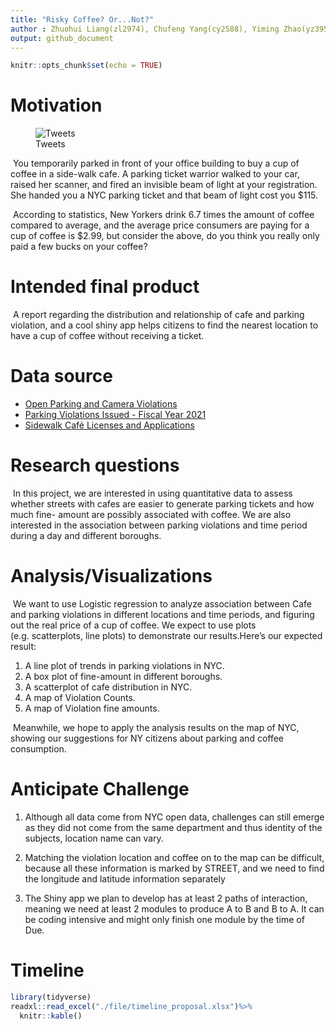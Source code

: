 ```yaml
---
title: "Risky Coffee? Or...Not?"
author : Zhuohui Liang(zl2974), Chufeng Yang(cy2588), Yiming Zhao(yz3955), Yu Liu(yl4604)
output: github_document
---
```


```r
knitr::opts_chunk$set(echo = TRUE)
```


# Motivation

![Tweets](./file/tweets.png)

\ You temporarily parked in front of your office building to buy a cup of coffee in a side-walk cafe. A parking ticket warrior walked to your car, raised her scanner, and fired an invisible beam of light at your registration. She handed you a NYC parking ticket and that beam of light cost you $115.

\ According to statistics, New Yorkers drink 6.7 times the amount of coffee compared to average, and the average price consumers are paying for a cup of coffee is $2.99, but consider the above, do you think you really only paid a few bucks on your coffee? 

# Intended final product

\ A report regarding the distribution and relationship of cafe and parking violation, and a cool shiny app helps citizens to find the nearest location to have a cup of coffee without receiving a ticket.

# Data source

- [Open Parking and Camera Violations](https://data.cityofnewyork.us/City-Government/Open-Parking-and-Camera-Violations/nc67-uf89)
- [Parking Violations Issued - Fiscal Year 2021](https://data.cityofnewyork.us/City-Government/Parking-Violations-Issued-Fiscal-Year-2021/pvqr-7yc4)
- [Sidewalk Café Licenses and Applications](https://data.cityofnewyork.us/Business/Sidewalk-Caf-Licenses-and-Applications/qcdj-rwhu)

# Research questions

\ In this project, we are interested in using quantitative data to assess whether streets with cafes are easier to generate parking tickets and how much fine- amount are possibly associated with coffee. We are also interested in the association between parking violations and time period during a day and different boroughs.

# Analysis/Visualizations

\ We want to use Logistic regression to analyze association between Cafe and parking violations in different locations and time periods, and figuring out the real price of a cup of coffee.  We expect to use plots (e.g. scatterplots, line plots) to demonstrate our results.Here’s our expected result:  

1. A line plot of trends in parking violations in NYC.  
2. A box plot of fine-amount in different boroughs.  
3. A scatterplot of cafe distribution in NYC.  
4. A map of Violation Counts.  
5. A map of Violation fine amounts.  

\ Meanwhile, we hope to apply the analysis results on the map of NYC, showing our suggestions for NY citizens about parking and coffee consumption.   



# Anticipate Challenge

1. Although all data come from NYC open data, challenges can still emerge as they did not come from the same department and thus identity of the subjects, location name can vary.

2. Matching the violation location and coffee on to the map can be difficult, because all these information is marked by STREET, and we need to find the longitude and latitude information separately

3. The Shiny app we plan to develop has at least 2 paths of interaction, meaning we need at least  2 modules to produce A to B and B to A. It can be coding intensive and might only finish one module by the time of Due.

# Timeline
```r
library(tidyverse)
readxl::read_excel("./file/timeline_proposal.xlsx")%>%
  knitr::kable()
```

